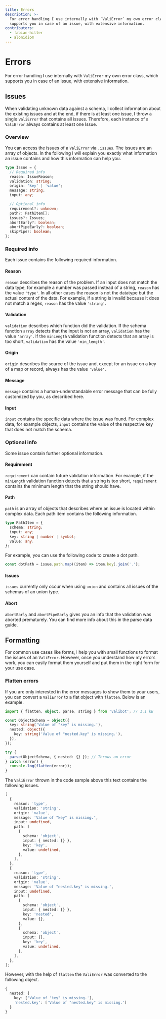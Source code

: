 ```yaml
---
title: Errors
description: >-
  For error handling I use internally with `ValiError` my own error class, which
  supports you in case of an issue, with extensive information.
contributors:
  - fabian-hiller
  - alonidiom
---
```



# Errors

For error handling I use internally with <Link href="/api/ValiError/">`ValiError`</Link> my own error class, which supports you in case of an issue, with extensive information.

## Issues

When validating unknown data against a schema, I collect information about the existing issues and at the end, if there is at least one issue, I throw a single <Link href="/api/ValiError/">`ValiError`</Link> that contains all issues. Therefore, each instance of a <Link href="/api/ValiError/">`ValiError`</Link> always contains at least one Issue.

### Overview

You can access the issues of a <Link href="/api/ValiError/">`ValiError`</Link> via `.issues`. The issues are an array of objects. In the following I will explain you exactly what information an issue contains and how this information can help you.

```ts
type Issue = {
  // Required info
  reason: IssueReason;
  validation: string;
  origin: 'key' | 'value';
  message: string;
  input: any;

  // Optional info
  requirement?: unknown;
  path?: PathItem[];
  issues?: Issues;
  abortEarly?: boolean;
  abortPipeEarly?: boolean;
  skipPipe?: boolean;
};
```

### Required info

Each issue contains the following required information.

#### Reason

`reason` describes the reason of the problem. If an input does not match the data type, for example a number was passed instead of a string, `reason` has the value `'type'`. In all other cases the reason is not the datatype but the actual content of the data. For example, if a string is invalid because it does not match a regex, `reason` has the value `'string'`.

#### Validation

`validation` describes which function did the validation. If the schema function `array` detects that the input is not an array, `validation` has the value `'array'`. If the `minLength` validation function detects that an array is too short, `validation` has the value `'min_length'`.

#### Origin

`origin` describes the source of the issue and, except for an issue on a key of a map or record, always has the value `'value'`.

#### Message

`message` contains a human-understandable error message that can be fully customized by you, as described <Link href="/guides/schemas/#error-messages">here</Link>.

#### Input

`input` contains the specific data where the issue was found. For complex data, for example objects, `input` contains the value of the respective key that does not match the schema.

### Optional info

Some issue contain further optional information.

#### Requirement

`requirement` can contain future validation information. For example, if the `minLength` validation function detects that a string is too short, `requirement` contains the minimum length that the string should have.

#### Path

`path` is an array of objects that describes where an issue is located within complex data. Each path item contains the following information.

```ts
type PathItem = {
  schema: string;
  input: any;
  key: string | number | symbol;
  value: any;
};
```

For example, you can use the following code to create a dot path.

```ts
const dotPath = issue.path.map((item) => item.key).join('.');
```

#### Issues

`issues` currently only occur when using <Link href="/api/union/">`union`</Link> and contains all issues of the schemas of an union type.

#### Abort

`abortEarly` and `abortPipeEarly` gives you an info that the validation was aborted prematurely. You can find more info about this in the <Link href="/guides/parse-data/#abort-early">parse data</Link> guide.

## Formatting

For common use cases like forms, I help you with small functions to format the issues of an <Link href="/api/ValiError/">`ValiError`</Link>. However, once you understand how my errors work, you can easily format them yourself and put them in the right form for your use case.

### Flatten errors

If you are only interested in the error messages to show them to your users, you can convert a <Link href="/api/ValiError/">`ValiError`</Link> to a flat object with <Link href="/api/flatten/">`flatten`</Link>. Below is an example.

```ts
import { flatten, object, parse, string } from 'valibot'; // 1.1 kB

const ObjectSchema = object({
  key: string('Value of "key" is missing.'),
  nested: object({
    key: string('Value of "nested.key" is missing.'),
  }),
});

try {
  parse(ObjectSchema, { nested: {} }); // Throws an error
} catch (error) {
  console.log(flatten(error));
}
```

The <Link href="/api/ValiError/">`ValiError`</Link> thrown in the code sample above this text contains the following issues.

```ts
[
  {
    reason: 'type',
    validation: 'string',
    origin: 'value',
    message: 'Value of "key" is missing.',
    input: undefined,
    path: [
      {
        schema: 'object',
        input: { nested: {} },
        key: 'key',
        value: undefined,
      },
    ],
  },
  {
    reason: 'type',
    validation: 'string',
    origin: 'value',
    message: 'Value of "nested.key" is missing.',
    input: undefined,
    path: [
      {
        schema: 'object',
        input: { nested: {} },
        key: 'nested',
        value: {},
      },
      {
        schema: 'object',
        input: {},
        key: 'key',
        value: undefined,
      },
    ],
  },
];
```

However, with the help of <Link href="/api/flatten/">`flatten`</Link> the <Link href="/api/ValiError/">`ValiError`</Link> was converted to the following object.

```ts
{
  nested: {
    key: ['Value of "key" is missing.'],
    'nested.key': ['Value of "nested.key" is missing.']
  }
}
```
